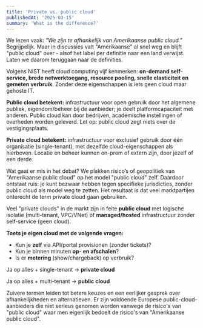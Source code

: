 ```yaml
---
title: 'Private vs. public cloud'
publishedAt: '2025-03-15'
summary: 'What is the difference?'
---
```


We lezen vaak: _"We zijn te afhankelijk van Amerikaanse public cloud."_ Begrijpelijk. Maar in discussies valt "Amerikaanse" al snel weg en blijft "public cloud" over - alsof het label per definitie naar een land verwijst. Laten we daarom teruggaan naar de definities.

Volgens NIST heeft cloud computing vijf kenmerken: **on-demand self-service, brede netwerktoegang, resource pooling, snelle elasticiteit en gemeten verbruik**. Zonder deze eigenschappen is iets geen cloud maar gehoste IT.

**Public cloud betekent:** infrastructuur voor open gebruik door het algemene publiek, eigendom/beheer bij de aanbieder; je deelt platformcapaciteit met anderen. Public cloud kan door bedrijven, academische instellingen of overheden worden geleverd. Let op: public cloud zegt niets over de vestigingsplaats.

**Private cloud betekent:** infrastructuur voor exclusief gebruik door één organisatie (single-tenant), met dezelfde cloud-eigenschappen als hierboven. Locatie en beheer kunnen on-prem of extern zijn, door jezelf of een derde.

Wat gaat er mis in het debat? We plakken risico’s of geopolitiek van "Amerikaanse public cloud" op het model
"public cloud" zelf. Daardoor ontstaat ruis: je kunt bezwaar hebben tegen specifieke jurisdicties,
zonder public cloud als model weg te zetten. Het resultaat is dat veel marktpartijen onterecht de term private cloud gaan gebruiken.

Veel "private clouds" in de markt zijn in feite **public cloud** met logische isolatie (multi-tenant, VPC/VNet) óf **managed/hosted** infrastructuur zonder self-service (geen cloud).

**Toets je eigen cloud met de volgende vragen:**
- Kun je **zelf** via API/portal provisionen (zonder tickets)?
- Kun je binnen minuten **op- en afschalen**?
- Is er **metering** (show/chargeback) op verbruik?

Ja op alles + single-tenant → **private cloud**

Ja op alles + multi-tenant → **public cloud**

Zuivere termen leiden tot betere keuzes en een eerlijker gesprek over afhankelijkheden en alternatieven. Er zijn voldoende Europese public-cloud-aanbieders die niet serieus genomen worden vanwege de risico's van "public cloud" waar men eigenlijk bedoelt de risico's van "Amerikaanse public cloud".